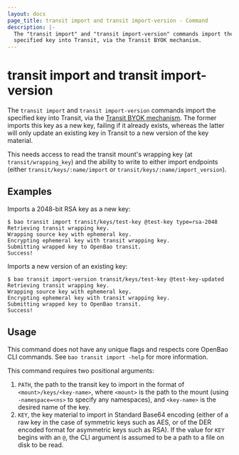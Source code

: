 ```yaml
---
layout: docs
page_title: transit import and transit import-version - Command
description: |-
  The "transit import" and "transit import-version" commands import the
  specified key into Transit, via the Transit BYOK mechanism.
---
```


# transit import and transit import-version

The `transit import` and `transit import-version` commands import the
specified key into Transit, via the [Transit BYOK
mechanism](/docs/secrets/transit#bring-your-own-key-byok). The former
imports this key as a new key, failing if it already exists, whereas the
latter will only update an existing key in Transit to a new version of the
key material.

This needs access to read the transit mount's wrapping key (at
`transit/wrapping_key`) and the ability to write to either import
endpoints (either `transit/keys/:name/import` or
`transit/keys/:name/import_version`).

## Examples

Imports a 2048-bit RSA key as a new key:

```
$ bao transit import transit/keys/test-key @test-key type=rsa-2048
Retrieving transit wrapping key.
Wrapping source key with ephemeral key.
Encrypting ephemeral key with transit wrapping key.
Submitting wrapped key to OpenBao transit.
Success!
```

Imports a new version of an existing key:

```
$ bao transit import-version transit/keys/test-key @test-key-updated
Retrieving transit wrapping key.
Wrapping source key with ephemeral key.
Encrypting ephemeral key with transit wrapping key.
Submitting wrapped key to OpenBao transit.
Success!
```

## Usage

This command does not have any unique flags and respects core OpenBao CLI
commands. See `bao transit import -help` for more information.

This command requires two positional arguments:

 1. `PATH`, the path to the transit key to import in the format of
    `<mount>/keys/<key-name>`, where `<mount>` is the path to the mount
    (using `-namespace=<ns>` to specify any namespaces), and `<key-name>`
    is the desired name of the key.
 2. `KEY`, the key material to import in Standard Base64 encoding (either
    of a raw key in the case of symmetric keys such as AES, or of the DER
    encoded format for asymmetric keys such as RSA). If the value for `KEY`
    begins with an `@`, the CLI argument is assumed to be a path to a file
    on disk to be read.
